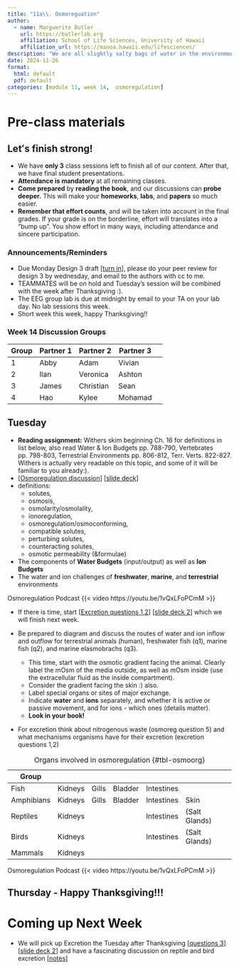```yaml
---
title: "11a\\. Osmoreguation"
author:
  - name: Marguerite Butler  
    url: https://butlerlab.org
    affiliation: School of Life Sciences, University of Hawaii
    affiliation_url: https://manoa.hawaii.edu/lifesciences/
description: "We are all slightly salty bags of water in the environment"
date: 2024-11-26
format: 
  html: default 
  pdf: default
categories: [module 11, week 14,  osmoregulation]
---
```


# Pre-class materials 

::: callout-important
## Letʻs finish strong!

- We have __only 3__ class sessions left to finish all of our content. After that, we have final student presentations. 
- __Attendance is mandatory__ at all remaining classes. 
- __Come prepared__ by __reading the book__, and our discussions can __probe deeper.__ This will make your __homeworks__, __labs__, and __papers__ so much easier. 
- __Remember that effort counts__, and will be taken into account in the final grades. If your grade is on the borderline, effort will translates into a "bump up".  You show effort in many ways, including attendance and sincere participation. 
:::


### Announcements/Reminders

-  Due Monday Design 3 draft \[[turn in](../../projects/design3-turnin.qmd)\], please do your peer review for design 3 by wednesday, and email to the authors with cc to me.
-  TEAMMATES will be on hold and Tuesday's session will be combined with the week after Thanksgiving :). 
-  The EEG group lab is due at midnight by email to your TA on your lab day. No lab sessions this week.
-  Short week this week, happy Thanksgiving!!

### Week 14 Discussion Groups

| Group | Partner 1 | Partner 2 | Partner 3 |
|----|----|----|----|----|
|1| Abby|  Adam|  Vivian|
|2| Ilan|    Veronica|  Ashton|  
|3| James| Christian|   Sean|    
|4| Hao|    Kylee|  Mohamad|



## Tuesday 
- __Reading assignment:__ Withers skim beginning Ch. 16 for definitions in list below, also read Water & Ion Budgets pp. 788-790, Vertebrates pp. 798-803, Terrestrial Environments pp. 806-812, Terr. Verts. 822-827.  Withers is actually very readable on this topic, and some of it will be familiar to you already:).
- \[[Osmoregulation discussion](../../discussions/Discussion-Week11-osmoregulation.pdf)\] \[[slide deck](../../powerpoints/11.Osmoregulation.pdf)\] 
- definitions: 
    -   solutes, 
    -   osmosis, 
    -   osmolarity/osmolality, 
    -   ionoregulation, 
    -   osmoregulation/osmoconforming, 
    -   compatible solutes, 
    -   perturbing solutes, 
    -   counteracting solutes, 
    -   osmotic permeability (&formulae)
- The components of __Water Budgets__ (input/output) as well as __Ion Budgets__
- The water and ion challenges of __freshwater__, __marine__, and __terrestrial__ environments


Osmoregulation Podcast
{{< video https://youtu.be/1vQxLFoPCmM >}}


-  If there is time, start \[[Excretion questions 1,2](../../discussions/Discussion-Week11b-excretion.pdf)\] \[[slide deck 2](../../powerpoints/11b.Osmoregulation_SaltWater.pdf)\] which we will finish next week. 

- Be prepared to diagram and discuss the routes of water and ion inflow and outflow for terrestrial animals (human), freshwater fish (q1), marine fish (q2), and marine elasmobrachs (q3).
  + This time, start with the osmotic gradient facing the animal. Clearly label the mOsm of the media outside, as well as mOsm inside (use the extracellular fluid as the inside compartment).   
  + Consider the gradient facing the skin :) also. 
  + Label special organs or sites of major exchange.
  + Indicate __water__ and __ions__ separately, and whether it is active or passive movement, and for ions - which ones (details matter).
  + __Look in your book!__
- For excretion think about nitrogenous waste (osmoreg question 5) and what mechanisms organisms have for their excretion (excretion questions 1,2)

| Group | | |  | | |
| ----  | ----  |----  |----  |----  |----  |
| Fish | Kidneys | Gills | Bladder | Intestines | |
| Amphibians | Kidneys | Gills | Bladder | Intestines | Skin | 
| Reptiles | Kidneys | | | Intestines | (Salt Glands)| 
| Birds | Kidneys | | | Intestines | (Salt Glands) |
| Mammals | Kidneys |  |  | |  |

: Organs involved in osmoregulation {#tbl-osmoorg}


Osmoregulation Podcast
{{< video https://youtu.be/1vQxLFoPCmM >}}

## Thursday - Happy Thanksgiving!!!

# Coming up Next Week

- We will pick up Excretion the Tuesday after Thanksgiving \[[questions 3](../../discussions/Discussion-Week11b-excretion.pdf)\] \[[slide deck 2](../../powerpoints/11b.Osmoregulation_SaltWater.pdf)\] and have a fascinating discussion on reptile and bird excretion \[[notes](../../discussions/11c.Avian_Reptilian_Osmoregulation_Notes.pdf)\]



